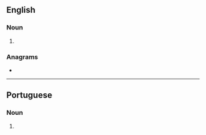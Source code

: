 {{also|Pingos}}
==English==

===Noun===
{{head|en|noun form}}

# {{plural of|en|pingo}}

===Anagrams===
* {{anagrams|en|a=ginops|Gipson|Spingo|posing}}

----

==Portuguese==

===Noun===
{{head|pt|noun form}}

# {{plural of|pt|pingo}}